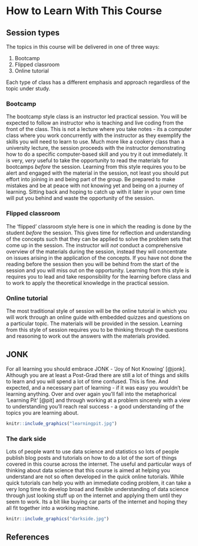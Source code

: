 # How to Learn With This Course {.unnumbered}


## Session types

The topics in this course will be delivered in one of three ways: 

  1. Bootcamp
  2. Flipped classroom
  3. Online tutorial
  
Each type of class has a different emphasis and approach regardless of the topic under study. 

### Bootcamp

The bootcamp style class is an instructor led practical session. You will be expected to follow an instructor who is teaching and live coding from the front of the class. This is not a lecture where you take notes - its a computer class where you work concurrently with the instructor as they exemplify the skills you will need to learn to use. Much more like a cookery class than a university lecture, the session proceeds with the instructor demonstrating how to do a specific computer-based skill and you try it out immediately. It is very, _very_ useful to take the opportunity to read the materials for bootcamps _before_ the session. Learning from this style requires you to be alert and engaged with the material in the session, not least you should put effort into joining in and being part of the group. Be prepared to make mistakes and be at peace with not knowing yet and being on a journey of learning. Sitting back and hoping to catch up with it later in your own time will put you behind and waste the opportunity of the session.

### Flipped classroom

The 'flipped' classroom style here is one in which the reading is done by the student _before_ the session. This gives time for reflection and understanding of the concepts such that they can be applied to solve the problem sets that come up in the session. The instructor will _not_ conduct a comprehensive overview of the materials during the session, instead they will concentrate on issues arising in the application of the concepts. If you have not done the reading before the session then you will be behind from the start of the session and you will miss out on the opportunity. Learning from this style is requires you to lead and take responsibility for the learning before class and to work to apply the theoretical knowledge in the practical session. 

### Online tutorial

The most traditional style of session will be the online tutorial in which you will work through an online guide with embedded quizzes and questions on a particular topic. The materials will be provided in the session. Learning from this style of session requires you to be thinking through the questions and reasoning to work out the answers with the materials provided.


## JONK

For all learning you should embrace JONK - 'Joy of Not Knowing' [@jonk]. Although you are at least a Post-Grad there are still a lot of things and skills to learn and you will spend a lot of time confused. This is fine. And expected, and a necessary part of learning - if it was easy you wouldn't be learning anything. Over and over again you'll fall into the metaphorical 'Learning Pit' [@pit] and through working at a problem sincerely with a view to understanding you'll reach real success - a good understanding of the topics you are learning about. 

```r
knitr::include_graphics("learningpit.jpg")
```


### The dark side 

Lots of people want to use data science and statistics so lots of people publish blog posts and tutorials on how to do a lot of the sort of things covered in this course across the internet. The useful and particular ways of thinking about data science that this course is aimed at helping you understand are not so often developed in the quick online tutorials. While quick tutorials can help you with an immediate coding problem, it can take a very long time to develop broad and flexible understanding of data science through just looking stuff up on the internet and applying them until they seem to work. Its a bit like buying car parts of the internet and hoping they all fit together into a working machine.  

```r
knitr::include_graphics("darkside.jpg")
```

## References